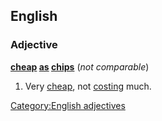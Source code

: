 ==English==

===Adjective===
'''[[cheap]] [[as]] [[chips]]''' (''not comparable'')

# {{context|UK|simile}} Very [[cheap]], not [[cost]]ing much.

[[Category:English adjectives]]